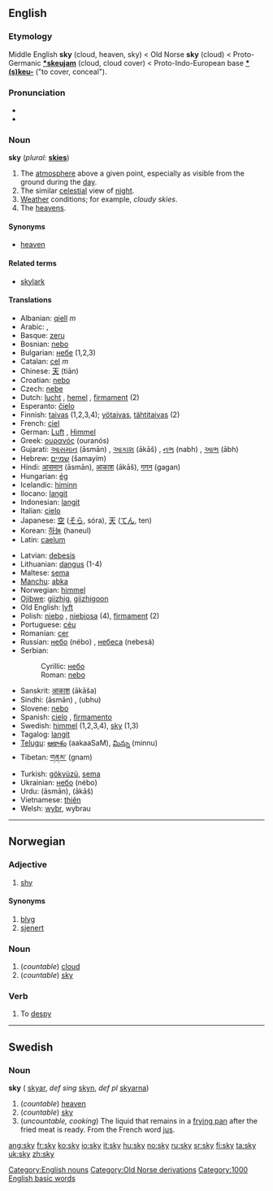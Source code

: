 ==English==
[[Category:English nouns]]
===Etymology===
Middle English '''sky''' (cloud, heaven, sky) < Old Norse '''sky''' (cloud) < Proto-Germanic '''[[*skeujam]]''' (cloud, cloud cover) < Proto-Indo-European base '''[[*(s)keu-]]''' ("to cover, conceal").

===Pronunciation===
*{{IPA|/skaɪ/}}
*{{SAMPA|/skaI/}}

===Noun===
'''sky''' (''plural:'' '''[[skies]]''')

# The [[atmosphere]] above a given point, especially as visible from the ground during the [[day]].
# The similar [[celestial]] view of [[night]].
# [[Weather]] conditions; for example, ''cloudy skies''.
# The [[heavens]].

====Synonyms====
*[[heaven]]

====Related terms====
*[[skylark]]

====Translations====
{{top}}
*Albanian: [[qiell]] ''m''
*Arabic: {{ARchar|[[سماء|سَمَاء]]}} {{IPAchar|(sámaː’)}} {{f}}, {{ARchar|[[سموات|سَمَوَات]]}} {{IPAchar|(samawáːt)}} {{p}}
*Basque: [[zeru]]
*Bosnian: [[nebo#Bosnian|nebo]] {{n}}
*Bulgarian: [[небе]] {{n}} (1,2,3)
*Catalan: [[cel]] ''m''
*Chinese: [[天]] (tiān)
*Croatian: [[nebo#Croatian|nebo]] {{n}}
*Czech: [[nebe]]  {{n}}
*Dutch: [[lucht]] {{m}}, [[hemel]] {{m}}, [[firmament]] {{n}} (2)
*Esperanto: [[ĉielo]]
*Finnish: [[taivas]] (1,2,3,4); [[yötaivas]], [[tähtitaivas]] (2)
*French: [[ciel]] {{m}}
*German: [[Luft]] {{f}}, [[Himmel]] {{m}}
*Greek: [[ουρανός]] (ouranós) {{m}}
*Gujarati: [[આસમાન]] (āsmān) {{n}}, [[આકાશ]] (ākāš) {{n}}, [[નભ]] (nabh) {{n}}, [[આભ]] (ābh) {{n}}
*Hebrew: [[שמיים]] (šamayím) {{f}}
*Hindi: [[आसमान]] (āsmān), [[आकाश]] (ākāš), [[गगन]] (gagan)
*Hungarian: [[ég]]
*Icelandic: [[himinn]] {{m}}
*Ilocano: [[langit]] 
*Indonesian: [[langit]]
*Italian: [[cielo]] {{m}}
*Japanese: [[空]] ([[そら]], sóra), [[天]] ([[てん]], ten)
*Korean: [[하늘]] (haneul)
*Latin: [[caelum]] {{n}}
{{mid}}
*Latvian: [[debesis]]
*Lithuanian: [[dangus]] {{m}} (1-4)
*Maltese: [[sema]]
*[[Manchu]]: [[abka]]
*Norwegian: [[himmel]] {{m}}
*[[Ojibwe]]: [[giizhig]], [[giizhigoon]] {{p}}
*Old English: [[lyft]]
*Polish: [[niebo]] {{m}}, [[niebiosa]] {{p}} (4), [[firmament]] {{m}} (2)
*Portuguese: [[céu]] {{m}}
*Romanian: [[cer]] {{n}}
*Russian: [[небо]] (nébo) {{n}}, [[небо|небеса]] (nebesá) {{p}}
*Serbian:
*:Cyrillic: [[небо#Serbian|небо]] {{n}}
*:Roman: [[nebo#Serbian|nebo]] {{n}}
*Sanskrit: [[आकाश]] (ākāša) {{m}}
*Sindhi: {{SDchar|[[اسمان|آسمان]]}} (āsmān) {{m}}, {{SDchar|[[اڀ|اُڀُ]]}} (ubhu) {{m}} 
*Slovene: [[nebo]] {{n}}
*Spanish: [[cielo]] {{m}}, [[firmamento]] {{m}}
*Swedish: [[himmel]] {{c}} (1,2,3,4), [[sky#Swedish|sky]] {{c}} (1,3)
*Tagalog: [[langit]] 
*[[Telugu]]: [[ఆకాశం]] (aakaaSaM), [[మిన్ను]] (minnu)
*Tibetan: [[གནམ་]] (gnam)
*Turkish: [[gökyüzü]], [[sema]]
*Ukrainian: [[небо#Ukrainian|небо]] (nébo) {{n}}
*Urdu: {{URchar|[[اسمان|آسمان]]}} (āsmān), {{URchar|[[اکاش|آکاش]]}} (ākāš)
*Vietnamese: [[thiên]]
*Welsh: [[wybr]], wybrau
{{bottom}}


----

==Norwegian==
===Adjective===
{{no-adj-3}}
#[[shy]]
====Synonyms====
#[[blyg]]
#[[sjenert]]
===Noun===
{{no-noun-m1|sky}}
#(''countable'') [[cloud]]
#(''countable'') [[#English|sky]]
===Verb===
{{no-verb-4|sky}}
#To [[despy]]


----
==Swedish==
===Noun===
'''sky''' {{c}} ({{p}} [[skyar]], ''def sing'' [[skyn]], ''def pl'' [[skyarna]])

#(''countable'') [[heaven]]
#(''countable'') [[sky#English|sky]]
#(''uncountable, cooking'') The liquid that remains in a [[frying pan]] after the fried meat is ready. From the French word [[jus]].

[[Category:Old Norse derivations]]
[[Category:1000 English basic words]]

[[ang:sky]]
[[fr:sky]]
[[ko:sky]]
[[io:sky]]
[[it:sky]]
[[hu:sky]]
[[no:sky]]
[[ru:sky]]
[[sr:sky]]
[[fi:sky]]
[[ta:sky]]
[[uk:sky]]
[[zh:sky]]